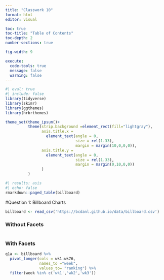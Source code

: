 ```yaml
---
title: "Classwork 10"
format: html
editor: visual

toc: true
toc-title: "Table of Contents"
toc-depth: 2
number-sections: true

fig-width: 9

execute:
  code-tools: true
  message: false
  warning: false
---
```


```r
#| eval: true
#| include: false
library(tidyverse)
library(skimr)
library(ggthemes)
library(hrbrthemes)

theme_set(theme_ipsum()+
          theme(strip.background =element_rect(fill="lightgray"),
                axis.title.x = 
                  element_text(angle = 0,
                               size = rel(1.33),
                               margin = margin(10,0,0,0)),
                axis.title.y = 
                  element_text(angle = 0,
                               size = rel(1.33),
                               margin = margin(0,10,0,0))
                )
          )
```

```r
#| results: asis
#| echo: false
rmarkdown::paged_table(billboard) 
```

#Question 1: Billboard Charts

```r
billboard <- read_csv('https://bcdanl.github.io/data/billboard.csv')
```

### Without Facets

```r

```

### With Facets

```r
q1a <- billboard %>% 
  pivot_longer(cols = wk1:wk76,
               names_to ="week",
               values_to= "ranking") %>% 
  filter(week %in% c('wk1','wk2','wk3'))
```

```r

  
```
